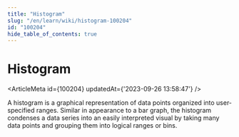 ```yaml
---
title: "Histogram"
slug: "/en/learn/wiki/histogram-100204"
id: "100204"
hide_table_of_contents: true
---
```



# Histogram

<ArticleMeta id={100204} updatedAt={'2023-09-26 13:58:47'} />
<div className='border-solid border-b border-t-0 my-4 border-[var(--ifm-color-gray-300)]' />

A histogram is a graphical representation of data points organized into user-specified ranges. Similar in appearance to a bar graph, the histogram condenses a data series into an easily interpreted visual by taking many data points and grouping them into logical ranges or bins.
